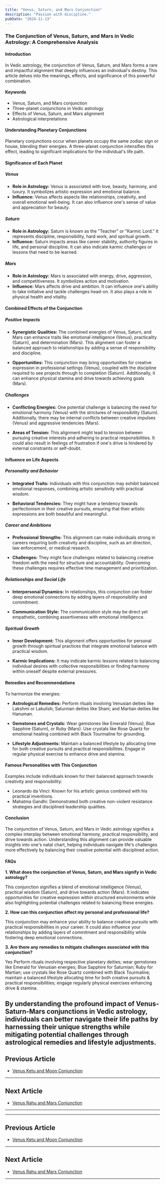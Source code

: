 ```yaml
---
title: "Venus, Saturn, and Mars Conjunction"
description: "Passion with discipline."
pubDate: "2024-11-13"
---
```


### The Conjunction of Venus, Saturn, and Mars in Vedic Astrology: A Comprehensive Analysis

#### Introduction

In Vedic astrology, the conjunction of Venus, Saturn, and Mars forms a rare and impactful alignment that deeply influences an individual's destiny. This article delves into the meanings, effects, and significance of this powerful combination.

#### Keywords

- Venus, Saturn, and Mars conjunction
- Three-planet conjunctions in Vedic astrology
- Effects of Venus, Saturn, and Mars alignment
- Astrological interpretations

#### Understanding Planetary Conjunctions

Planetary conjunctions occur when planets occupy the same zodiac sign or house, blending their energies. A three-planet conjunction intensifies this effect, leading to significant implications for the individual's life path.

#### Significance of Each Planet

##### Venus

- **Role in Astrology:** Venus is associated with love, beauty, harmony, and luxury. It symbolizes artistic expression and emotional balance.
- **Influence:** Venus affects aspects like relationships, creativity, and overall emotional well-being. It can also influence one's sense of value and appreciation for beauty.

##### Saturn

- **Role in Astrology:** Saturn is known as the "Teacher" or "Karmic Lord." It represents discipline, responsibility, hard work, and spiritual growth.
- **Influence:** Saturn impacts areas like career stability, authority figures in life, and personal discipline. It can also indicate karmic challenges or lessons that need to be learned.

##### Mars

- **Role in Astrology:** Mars is associated with energy, drive, aggression, and competitiveness. It symbolizes action and motivation.
- **Influence:** Mars affects drive and ambition. It can influence one's ability to take initiative and tackle challenges head-on. It also plays a role in physical health and vitality.

#### Combined Effects of the Conjunction

##### Positive Impacts

- **Synergistic Qualities:** The combined energies of Venus, Saturn, and Mars can enhance traits like emotional intelligence (Venus), practicality (Saturn), and determination (Mars). This alignment can foster a balanced approach to relationships by adding a sense of responsibility and discipline.
  
- **Opportunities:** This conjunction may bring opportunities for creative expression in professional settings (Venus), coupled with the discipline required to see projects through to completion (Saturn). Additionally, it can enhance physical stamina and drive towards achieving goals (Mars).

##### Challenges

- **Conflicting Energies:** One potential challenge is balancing the need for emotional harmony (Venus) with the strictures of responsibility (Saturn). Additionally, there may be internal conflicts between creative impulses (Venus) and aggressive tendencies (Mars).

- **Areas of Tension:** This alignment might lead to tension between pursuing creative interests and adhering to practical responsibilities. It could also result in feelings of frustration if one's drive is hindered by external constraints or self-doubt.

#### Influence on Life Aspects

##### Personality and Behavior

- **Integrated Traits:** Individuals with this conjunction may exhibit balanced emotional responses, combining artistic sensitivity with practical wisdom.
  
- **Behavioral Tendencies:** They might have a tendency towards perfectionism in their creative pursuits, ensuring that their artistic expressions are both beautiful and meaningful.

##### Career and Ambitions

- **Professional Strengths:** This alignment can make individuals strong in careers requiring both creativity and discipline, such as art direction, law enforcement, or medical research.
  
- **Challenges:** They might face challenges related to balancing creative freedom with the need for structure and accountability. Overcoming these challenges requires effective time management and prioritization.

##### Relationships and Social Life

- **Interpersonal Dynamics:** In relationships, this conjunction can foster deep emotional connections by adding layers of responsibility and commitment.
  
- **Communication Style:** The communication style may be direct yet empathetic, combining assertiveness with emotional intelligence.

##### Spiritual Growth

- **Inner Development:** This alignment offers opportunities for personal growth through spiritual practices that integrate emotional balance with practical wisdom.
  
- **Karmic Implications:** It may indicate karmic lessons related to balancing individual desires with collective responsibilities or finding harmony within oneself despite external pressures.

#### Remedies and Recommendations

To harmonize the energies:

- **Astrological Remedies:** Perform rituals involving Venusian deities like Lakshmi or Lakulish; Saturnian deities like Shani; and Martian deities like Hanuman.
  
- **Gemstones and Crystals:** Wear gemstones like Emerald (Venus), Blue Sapphire (Saturn), or Ruby (Mars). Use crystals like Rose Quartz for emotional healing combined with Black Tourmaline for grounding.
  
- **Lifestyle Adjustments:** Maintain a balanced lifestyle by allocating time for both creative pursuits and practical responsibilities. Engage in regular physical exercise to enhance drive and stamina.

#### Famous Personalities with This Conjunction

Examples include individuals known for their balanced approach towards creativity and responsibility:

* Leonardo da Vinci: Known for his artistic genius combined with his practical inventions.
* Mahatma Gandhi: Demonstrated both creative non-violent resistance strategies and disciplined leadership qualities.

#### Conclusion

The conjunction of Venus, Saturn, and Mars in Vedic astrology signifies a complex interplay between emotional harmony, practical responsibility, and drive towards action. Understanding this alignment can provide valuable insights into one's natal chart, helping individuals navigate life's challenges more effectively by balancing their creative potential with disciplined action.

#### FAQs

**1. What does the conjunction of Venus, Saturn, and Mars signify in Vedic astrology?**

This conjunction signifies a blend of emotional intelligence (Venus), practical wisdom (Saturn), and drive towards action (Mars). It indicates opportunities for creative expression within structured environments while also highlighting potential challenges related to balancing these energies.

**2. How can this conjunction affect my personal and professional life?**

This conjunction may enhance your ability to balance creative pursuits with practical responsibilities in your career. It could also influence your relationships by adding layers of commitment and responsibility while fostering deep emotional connections.

**3. Are there any remedies to mitigate challenges associated with this conjunction?**

Yes Perform rituals involving respective planetary deities; wear gemstones like Emerald for Venusian energies; Blue Sapphire for Saturnian; Ruby for Martian; use crystals like Rose Quartz combined with Black Tourmaline; maintain a balanced lifestyle allocating time for both creative pursuits & practical responsibilities; engage regularly physical exercises enhancing drive & stamina.

By understanding the profound impact of Venus-Saturn-Mars conjunctions in Vedic astrology, individuals can better navigate their life paths by harnessing their unique strengths while mitigating potential challenges through astrological remedies and lifestyle adjustments.
---

## Previous Article
- [Venus Ketu and Moon Conjunction](11060209_Venus_Ketu_and_Moon_Conjunction.mdx)

---

## Next Article
- [Venus Rahu and Mars Conjunction](11060308_Venus_Rahu_and_Mars_Conjunction.mdx)

---
---

## Previous Article
- [Venus Ketu and Moon Conjunction](11060209_Venus_Ketu_and_Moon_Conjunction.mdx)

---

## Next Article
- [Venus Rahu and Mars Conjunction](11060308_Venus_Rahu_and_Mars_Conjunction.mdx)

---
